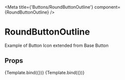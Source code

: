 
<Meta title={'Buttons/RoundButtonOutline'} component={RoundButtonOutline} />

# RoundButtonOutline

Example of Button Icon extended from Base Button

## Props

<ArgsTable of={RoundButtonOutline} />


<Canvas>
  <Story
    name="Default"
    args={{
      onPress: action('onPress'),
      label: 'Hello World',
    }}>
    {Template.bind({})}
  </Story>
  <Story
    name="Disabled"
    args={{
      onPress: action('onPress'),
      label: 'Disabled',
      disabled: true,
    }}>
    {Template.bind({})}
  </Story>
</Canvas>
